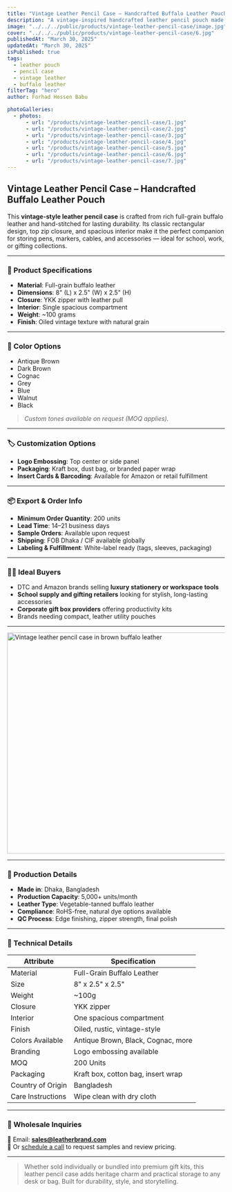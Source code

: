 ```yaml
---
title: "Vintage Leather Pencil Case – Handcrafted Buffalo Leather Pouch"
description: "A vintage-inspired handcrafted leather pencil pouch made from full-grain buffalo leather. Ideal for gifting, stationery brands, or lifestyle accessory collections."
image: "../../../public/products/vintage-leather-pencil-case/image.jpg"
cover: "../../../public/products/vintage-leather-pencil-case/6.jpg"
publishedAt: "March 30, 2025"
updatedAt: "March 30, 2025"
isPublished: true
tags:
  - leather pouch
  - pencil case
  - vintage leather
  - buffalo leather
filterTag: "hero"
author: Forhad Hossen Babu

photoGalleries:
  - photos:
      - url: "/products/vintage-leather-pencil-case/1.jpg"
      - url: "/products/vintage-leather-pencil-case/2.jpg"
      - url: "/products/vintage-leather-pencil-case/3.jpg"
      - url: "/products/vintage-leather-pencil-case/4.jpg"
      - url: "/products/vintage-leather-pencil-case/5.jpg"
      - url: "/products/vintage-leather-pencil-case/6.jpg"
      - url: "/products/vintage-leather-pencil-case/7.jpg"
---
```


## Vintage Leather Pencil Case – Handcrafted Buffalo Leather Pouch

This **vintage-style leather pencil case** is crafted from rich full-grain buffalo leather and hand-stitched for lasting durability. Its classic rectangular design, top zip closure, and spacious interior make it the perfect companion for storing pens, markers, cables, and accessories — ideal for school, work, or gifting collections.

---

### 🧾 Product Specifications

- **Material**: Full-grain buffalo leather  
- **Dimensions**: 8" (L) x 2.5" (W) x 2.5" (H)  
- **Closure**: YKK zipper with leather pull  
- **Interior**: Single spacious compartment  
- **Weight**: ~100 grams  
- **Finish**: Oiled vintage texture with natural grain

---

### 🎨 Color Options

- Antique Brown  
- Dark Brown  
- Cognac  
- Grey  
- Blue  
- Walnut  
- Black  

> *Custom tones available on request (MOQ applies).*

---

### 🏷️ Customization Options

- **Logo Embossing**: Top center or side panel  
- **Packaging**: Kraft box, dust bag, or branded paper wrap  
- **Insert Cards & Barcoding**: Available for Amazon or retail fulfillment

---

### 📦 Export & Order Info

- **Minimum Order Quantity**: 200 units  
- **Lead Time**: 14–21 business days  
- **Sample Orders**: Available upon request  
- **Shipping**: FOB Dhaka / CIF available globally  
- **Labeling & Fulfillment**: White-label ready (tags, sleeves, packaging)

---

### 🧑‍💼 Ideal Buyers

- DTC and Amazon brands selling **luxury stationery or workspace tools**  
- **School supply and gifting retailers** looking for stylish, long-lasting accessories  
- **Corporate gift box providers** offering productivity kits  
- Brands needing compact, leather utility pouches

---

<Image
  src="/products/vintage-leather-pencil-case/6.jpg"
  width="768"
  height="512"
  alt="Vintage leather pencil case in brown buffalo leather"
/>

---

### 🔧 Production Details

- **Made in**: Dhaka, Bangladesh  
- **Production Capacity**: 5,000+ units/month  
- **Leather Type**: Vegetable-tanned buffalo leather  
- **Compliance**: RoHS-free, natural dye options available  
- **QC Process**: Edge finishing, zipper strength, final polish

---

### 📐 Technical Details

| Attribute             | Specification                     |
|-----------------------|-------------------------------------|
| Material              | Full-Grain Buffalo Leather          |
| Size                  | 8" x 2.5" x 2.5"                    |
| Weight                | ~100g                               |
| Closure               | YKK zipper                         |
| Interior              | One spacious compartment            |
| Finish                | Oiled, rustic, vintage-style        |
| Colors Available      | Antique Brown, Black, Cognac, more  |
| Branding              | Logo embossing available            |
| MOQ                  | 200 Units                           |
| Packaging             | Kraft box, cotton bag, insert wrap  |
| Country of Origin     | Bangladesh                          |
| Care Instructions     | Wipe clean with dry cloth           |

---

### 📩 Wholesale Inquiries

📧 Email: **sales@leatherbrand.com**  
📅 Or [schedule a call](/schedule-meeting) to request samples and review pricing.

---

> Whether sold individually or bundled into premium gift kits, this leather pencil case adds heritage charm and practical storage to any desk or bag. Built for durability, style, and storytelling.
